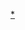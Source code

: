 {{Navbox
|name  = 分离过程
|title = [[分离过程]]
|image = [[Image:ChemSepProcDiagram.svg|81px|分离过程图表]]
|listclass = hlist

|group1 = 过程
|list1  = 
*{{le|收附|Sorption}}
*[[酸碱萃取]]
*[[吸附]]
*[[色谱法]]
*{{le|错流过滤|Cross-flow filtration}}
*[[结晶]]
*[[旋风分离]]
*[[透析 (生物化学)|透析]]
*{{le|溶气浮选|Dissolved air flotation}}
*[[蒸馏]]
*[[干燥]]
*{{le|电色谱法|Electrochromatography}}
*{{le|电滤|Electrofiltration}}
*[[过滤]]
*[[絮凝]]
*{{le|泡沫浮选|Froth flotation}}
*{{le|重力分离|Gravity separation}}
*[[浸取]]
*[[溶劑提取]]
*{{le|微滤|Microfiltration}}
*[[渗透]]
*[[沉淀]]
*[[重结晶|再结晶]]
*[[逆滲透]]
*[[沉降]]
*{{le|固相萃取|Solid phase extraction}}
*[[升华]]
*[[超滤]]

|group2 = 设备
|list2  = 
*{{le|API油水分离器|API oil–water separator}}
*{{le|带式过滤机|Belt filter}}
*[[离心机]]
*{{le|厚度过滤器|Depth filter}}
*[[静电除尘|静电沉降器]]
*[[蒸发器]]
*[[板框压滤机]]
*[[分馏塔]]
*{{le|混合澄清槽|Mixer-settler}}
*[[蛋白质分离器]]
*{{le|转鼓真空过滤机|Rotary vacuum-drum filter}}
*[[洗涤塔]]
*{{le|旋转锥|Spinning cone}}
*[[蒸馏器]]
*{{le|升华器|Sublimation apparatus}}

|group3 = 多相体系
|list3  = 
*[[双水相系统]]
*[[共沸]]
*[[共晶系統]]

|group4 = 概念
|list4  = 
*[[单元操作]]

}}<noinclude>
[[Category:分离过程|*]]
[[Category:化学模板|{{PAGENAME}}]]
</noinclude>